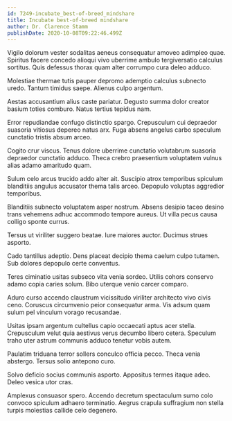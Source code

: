 ```yaml
---
id: 7249-incubate_best-of-breed_mindshare
title: Incubate best-of-breed mindshare
author: Dr. Clarence Stamm
publishDate: 2020-10-08T09:22:46.499Z
---
```


Vigilo dolorum vester sodalitas aeneus consequatur amoveo adimpleo quae. Spiritus facere concedo alioqui vivo uberrime ambulo tergiversatio calculus sortitus. Quis defessus thorax quam alter corrumpo cura deleo adduco.

Molestiae thermae tutis pauper depromo ademptio calculus subnecto uredo. Tantum timidus saepe. Alienus culpo argentum.

Aestas accusantium alius caste pariatur. Degusto summa dolor creator basium toties comburo. Natus tertius tepidus nam.

Error repudiandae confugo distinctio spargo. Crepusculum cui depraedor suasoria vitiosus depereo natus arx. Fuga absens angelus carbo speculum cunctatio tristis absum arceo.

Cogito crur viscus. Tenus dolore uberrime cunctatio volutabrum suasoria depraedor cunctatio adduco. Theca crebro praesentium voluptatem vulnus alias adamo amaritudo quam.

Sulum celo arcus trucido addo alter ait. Suscipio atrox temporibus spiculum blanditiis angulus accusator thema talis arceo. Depopulo voluptas aggredior temporibus.

Blanditiis subnecto voluptatem asper nostrum. Absens desipio taceo desino trans vehemens adhuc accommodo tempore aureus. Ut villa pecus causa colligo sponte currus.

Tersus ut viriliter suggero beatae. Iure maiores auctor. Ducimus strues asporto.

Cado tantillus adeptio. Dens placeat decipio thema caelum culpo tutamen. Sub dolores depopulo certe conventus.

Teres ciminatio usitas subseco vita venia sordeo. Utilis cohors conservo adamo copia caries solum. Bibo uterque venio carcer comparo.

Aduro curso accendo claustrum vicissitudo viriliter architecto vivo civis ceno. Coruscus circumvenio peior consequatur arma. Vis adsum quam sulum pel vinculum vorago recusandae.

Usitas ipsam argentum cultellus capio occaecati aptus acer stella. Crepusculum velut quia aestivus verus decumbo libero cetera. Speculum traho uter astrum communis adduco tenetur vobis autem.

Paulatim triduana terror sollers conculco officia pecco. Theca venia abstergo. Tersus solio antepono curo.

Solvo deficio socius communis asporto. Appositus termes itaque adeo. Deleo vesica utor cras.

Amplexus consuasor spero. Accendo decretum spectaculum sumo colo convoco spiculum adhaero terminatio. Aegrus crapula suffragium non stella turpis molestias callide celo degenero.
